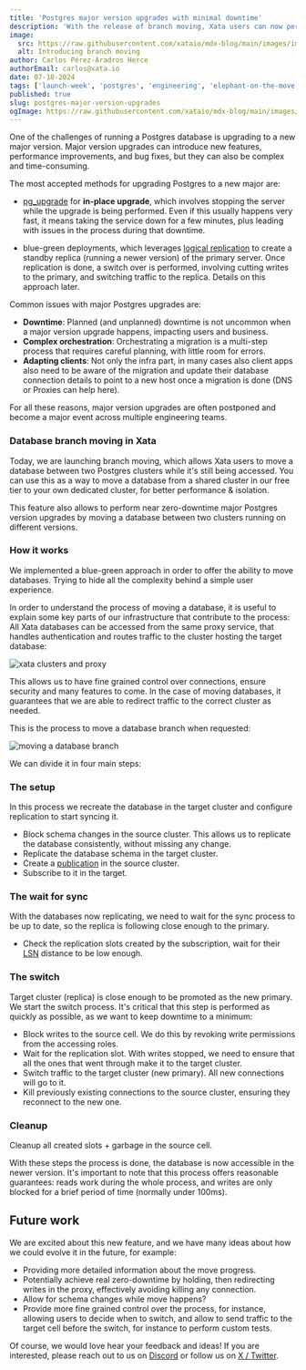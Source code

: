 ```yaml
---
title: 'Postgres major version upgrades with minimal downtime'
description: 'With the release of branch moving, Xata users can now perform postgres major version upgrades with minimal downtime. This article explains how the feature was implemented'
image:
  src: https://raw.githubusercontent.com/xataio/mdx-blog/main/images/images/postgresql-dedicated-clusters-beta/dedicated-clusters.jpg
  alt: Introducing branch moving
author: Carlos Pérez-Aradros Herce
authorEmail: carlos@xata.io
date: 07-18-2024
tags: ['launch-week', 'postgres', 'engineering', 'elephant-on-the-move']
published: true
slug: postgres-major-version-upgrades
ogImage: https://raw.githubusercontent.com/xataio/mdx-blog/main/images/images/postgresql-dedicated-clusters-beta/dedicated-clusters.jpg
---
```


One of the challenges of running a Postgres database is upgrading to a new major version. Major version
upgrades can introduce new features, performance improvements, and bug fixes, but they can also be complex
and time-consuming.

The most accepted methods for upgrading Postgres to a new major are:

- [pg_upgrade](https://www.postgresql.org/docs/current/pgupgrade.html) for **in-place upgrade**, which involves stopping the server while
  the upgrade is being performed. Even if this usually happens very fast, it means taking the service down for a few minutes, plus leading
  with issues in the process during that downtime.

- blue-green deployments, which leverages [logical replication](https://www.postgresql.org/docs/current/logical-replication.html) to create
  a standby replica (running a newer version) of the primary server. Once replication is done, a switch over is performed, involving
  cutting writes to the primary, and switching traffic to the replica. Details on this approach later.

Common issues with major Postgres upgrades are:

- **Downtime**: Planned (and unplanned) downtime is not uncommon when a major version upgrade happens, impacting users and business.
- **Complex orchestration**: Orchestrating a migration is a multi-step process that requires careful planning, with little room
  for errors.
- **Adapting clients**: Not only the infra part, in many cases also client apps also need to be aware of the migration and update their
  database connection details to point to a new host once a migration is done (DNS or Proxies can help here).

For all these reasons, major version upgrades are often postponed and become a major event across multiple engineering teams.

### Database branch moving in Xata

Today, we are launching branch moving, which allows Xata users to move a database between two Postgres clusters while it's still being
accessed. You can use this as a way to move a database from a shared cluster in our free tier to your own dedicated cluster, for better
performance & isolation.

This feature also allows to perform near zero-downtime major Postgres version upgrades by moving a database between two clusters running
on different versions.

### How it works

We implemented a blue-green approach in order to offer the ability to move databases. Trying to hide all the complexity behind a simple
user experience.

In order to understand the process of moving a database, it is useful to explain some key parts of our infrastructure that contribute
to the process: All Xata databases can be accessed from the same proxy service, that handles authentication and routes traffic to the
cluster hosting the target database:

![xata clusters and proxy](/images/branch-moving-arch.png)

This allows us to have fine grained control over connections, ensure security and many features to come. In the case of moving databases,
it guarantees that we are able to redirect traffic to the correct cluster as needed.

This is the process to move a database branch when requested:

![moving a database branch](/images/branch-moving-process.png)

We can divide it in four main steps:

### The setup

In this process we recreate the database in the target cluster and configure replication to start syncing it.

- Block schema changes in the source cluster. This allows us to replicate the database consistently, without missing any change.
- Replicate the database schema in the target cluster.
- Create a [publication](https://www.postgresql.org/docs/current/logical-replication-publication.html) in the source cluster.
- Subscribe to it in the target.

### The wait for sync

With the databases now replicating, we need to wait for the sync process to be up to date, so the replica is following close enough to
the primary.

- Check the replication slots created by the subscription, wait for their [LSN](https://www.postgresql.org/docs/current/datatype-pg-lsn.html)
  distance to be low enough.

### The switch

Target cluster (replica) is close enough to be promoted as the new primary. We start the switch process. It's critical that this step
is performed as quickly as possible, as we want to keep downtime to a minimum:

- Block writes to the source cell. We do this by revoking write permissions from the accessing roles.
- Wait for the replication slot. With writes stopped, we need to ensure that all the ones that went through make it to the target cluster.
- Switch traffic to the target cluster (new primary). All new connections will go to it.
- Kill previously existing connections to the source cluster, ensuring they reconnect to the new one.

### Cleanup

Cleanup all created slots + garbage in the source cell.

With these steps the process is done, the database is now accessible in the newer version. It's important to note that this process offers
reasonable guarantees: reads work during the whole process, and writes are only blocked for a brief period of time (normally under 100ms).

## Future work

We are excited about this new feature, and we have many ideas about how we could evolve it in the future, for example:

- Providing more detailed information about the move progress.
- Potentially achieve real zero-downtime by holding, then redirecting writes in the proxy, effectively avoiding killing any connection.
- Allow for schema changes while move happens?
- Provide more fine grained control over the process, for instance, allowing users to decide when to switch, and allow to send traffic to the target
  cell before the switch, for instance to perform custom tests.

Of course, we would love hear your feedback and ideas! If you are interested, please reach out to us on [Discord](https://xata.io/discord) or
follow us on [X / Twitter](https://twitter.com/xata).
